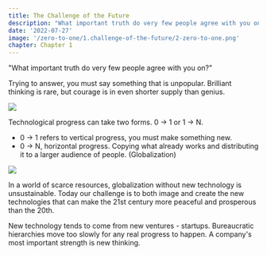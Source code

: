 ```yaml
---
title: The Challenge of the Future
description: "What important truth do very few people agree with you on?" 
date: '2022-07-27'
image: '/zero-to-one/1.challenge-of-the-future/2-zero-to-one.png'
chapter: Chapter 1
---
```


"What important truth do very few people agree with you on?"

Trying to answer, you must say something that is unpopular. Brilliant thinking is rare, but courage is in even shorter supply than genius.

<div className="flex flex-col items-center mt-8 mb-8 md:mt-12 md:mb-12">
  <Image src="/zero-to-one/1.challenge-of-the-future/1-important-truth.png" width={600} height={337.5}/>
</div>

Technological progress can take two forms. 0 -> 1 or 1 -> N.

- 0 -> 1 refers to vertical progress, you must make something new.
- 0 -> N, horizontal progress. Copying what already works and distributing it to a larger audience of people. (Globalization)

<div className="flex flex-col items-center mt-8 mb-8 md:mt-12 md:mb-12">
  <Image src="/zero-to-one/1.challenge-of-the-future/2-zero-to-one.png" width={600} height={337.5}/>
</div>

In a world of scarce resources, globalization without new technology is unsustainable. Today our challenge is to both image and create the new technologies that can make the 21st century more peaceful and prosperous than the 20th.

New technology tends to come from new ventures - startups. Bureaucratic hierarchies move too slowly for any real progress to happen. A company's most important strength is new thinking.